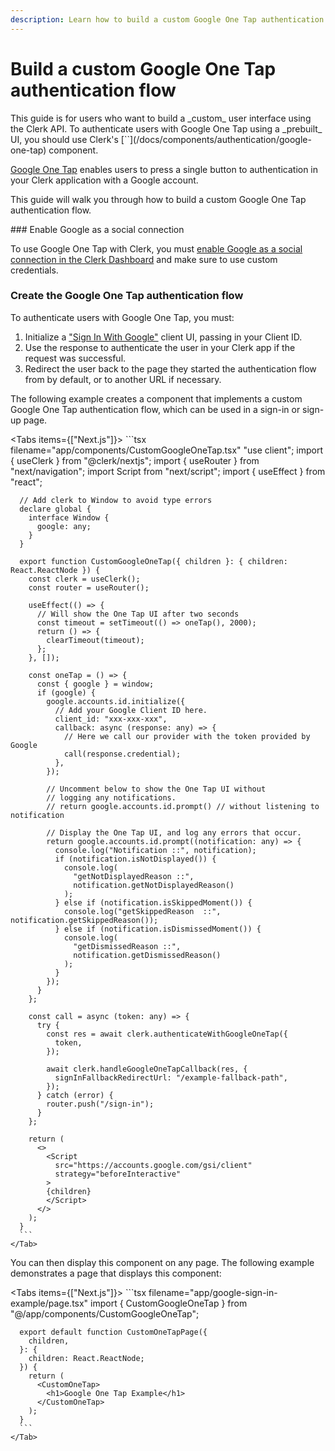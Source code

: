 ```yaml
---
description: Learn how to build a custom Google One Tap authentication flow using Clerk's API.
---
```


# Build a custom Google One Tap authentication flow

<Callout type="danger">
  This guide is for users who want to build a _custom_ user interface using the Clerk API. To authenticate users with Google One Tap using a _prebuilt_ UI, you should use Clerk's [`<GoogleOneTap>`](/docs/components/authentication/google-one-tap) component.
</Callout>

[Google One Tap](https://developers.google.com/identity/gsi/web/guides/features) enables users to press a single button to authentication in your Clerk application with a Google account.

This guide will walk you through how to build a custom Google One Tap authentication flow.

<Steps>
  ### Enable Google as a social connection

  To use Google One Tap with Clerk, you must [enable Google as a social connection in the Clerk Dashboard](/docs/authentication/social-connections/google#configuring-google-social-connection) and make sure to use custom credentials.

  ### Create the Google One Tap authentication flow

  To authenticate users with Google One Tap, you must:

  1. Initialize a ["Sign In With Google"](https://developers.google.com/identity/gsi/web/reference/js-reference) client UI, passing in your Client ID.
  1. Use the response to authenticate the user in your Clerk app if the request was successful.
  1. Redirect the user back to the page they started the authentication flow from by default, or to another URL if necessary.

  The following example creates a component that implements a custom Google One Tap authentication flow, which can be used in a sign-in or sign-up page.

  <Tabs items={["Next.js"]}>
    <Tab>
      ```tsx filename="app/components/CustomGoogleOneTap.tsx"
      "use client";
      import { useClerk } from "@clerk/nextjs";
      import { useRouter } from "next/navigation";
      import Script from "next/script";
      import { useEffect } from "react";

      // Add clerk to Window to avoid type errors
      declare global {
        interface Window {
          google: any;
        }
      }

      export function CustomGoogleOneTap({ children }: { children: React.ReactNode }) {
        const clerk = useClerk();
        const router = useRouter();

        useEffect(() => {
          // Will show the One Tap UI after two seconds
          const timeout = setTimeout(() => oneTap(), 2000);
          return () => {
            clearTimeout(timeout);
          };
        }, []);

        const oneTap = () => {
          const { google } = window;
          if (google) {
            google.accounts.id.initialize({
              // Add your Google Client ID here.
              client_id: "xxx-xxx-xxx",
              callback: async (response: any) => {
                // Here we call our provider with the token provided by Google
                call(response.credential);
              },
            });

            // Uncomment below to show the One Tap UI without
            // logging any notifications.
            // return google.accounts.id.prompt() // without listening to notification

            // Display the One Tap UI, and log any errors that occur.
            return google.accounts.id.prompt((notification: any) => {
              console.log("Notification ::", notification);
              if (notification.isNotDisplayed()) {
                console.log(
                  "getNotDisplayedReason ::",
                  notification.getNotDisplayedReason()
                );
              } else if (notification.isSkippedMoment()) {
                console.log("getSkippedReason  ::", notification.getSkippedReason());
              } else if (notification.isDismissedMoment()) {
                console.log(
                  "getDismissedReason ::",
                  notification.getDismissedReason()
                );
              }
            });
          }
        };

        const call = async (token: any) => {
          try {
            const res = await clerk.authenticateWithGoogleOneTap({
              token,
            });

            await clerk.handleGoogleOneTapCallback(res, {
              signInFallbackRedirectUrl: "/example-fallback-path",
            });
          } catch (error) {
            router.push("/sign-in");
          }
        };

        return (
          <>
            <Script
              src="https://accounts.google.com/gsi/client"
              strategy="beforeInteractive"
            >
            {children}
            </Script>
          </>
        );
      }
      ```
    </Tab>
  </Tabs>

  You can then display this component on any page. The following example demonstrates a page that displays this component:

  <Tabs items={["Next.js"]}>
    <Tab>
      ```tsx filename="app/google-sign-in-example/page.tsx"
      import { CustomGoogleOneTap } from "@/app/components/CustomGoogleOneTap";

      export default function CustomOneTapPage({
        children,
      }: {
        children: React.ReactNode;
      }) {
        return (
          <CustomOneTap>
            <h1>Google One Tap Example</h1>
          </CustomOneTap>
        );
      }
      ```
    </Tab>
  </Tabs>
</Steps>
